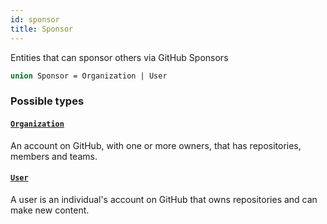 ```yaml
---
id: sponsor
title: Sponsor
---
```


Entities that can sponsor others via GitHub Sponsors

```graphql
union Sponsor = Organization | User
```

### Possible types

#### [`Organization`](/docs/api/objects/organization)

An account on GitHub, with one or more owners, that has repositories, members and teams.

#### [`User`](/docs/api/objects/user)

A user is an individual's account on GitHub that owns repositories and can make new content.
